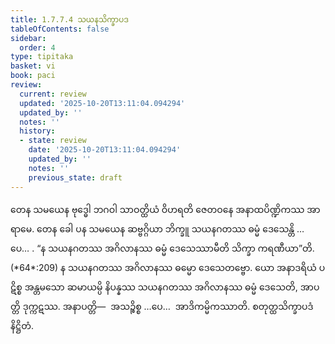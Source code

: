 ```yaml
---
title: 1.7.7.4 သယနသိက္ခာပဒ
tableOfContents: false
sidebar:
  order: 4
type: tipitaka
basket: vi
book: paci
review:
  current: review
  updated: '2025-10-20T13:11:04.094294'
  updated_by: ''
  notes: ''
  history:
  - state: review
    date: '2025-10-20T13:11:04.094294'
    updated_by: ''
    notes: ''
    previous_state: draft
---
```



<DynamicBreadcrumb />


<ReviewStatus review={frontmatter.review} showDetails={true} />

<HypothesisAnnotation frontmatter={frontmatter} />

<Division number="641" book="paci" e="ch" v="2" p="265">

<Paragraph number="2018" book="paci">
တေန သမယေန ဗုဒ္ဓေါ ဘဂဝါ သာဝတ္ထိယံ ဝိဟရတိ ဇေတဝနေ အနာထပိဏ္ဍိကဿ အာရာမေ. တေန ခေါ ပန သမယေန ဆဗ္ဗဂ္ဂိယာ ဘိက္ခူ သယနဂတဿ ဓမ္မံ ဒေသေန္တိ …ပေ… .
</Paragraph>

<Paragraph number="2019" book="paci">
<Emphasis>“န သယနဂတဿ အဂိလာနဿ ဓမ္မံ ဒေသေဿာမီတိ သိက္ခာ ကရဏီယာ”</Emphasis>တိ. (*64*:<Emphasis>209</Emphasis>)
</Paragraph>

<Paragraph number="2020" book="paci">
န သယနဂတဿ အဂိလာနဿ ဓမ္မော ဒေသေတဗ္ဗော. ယော အနာဒရိယံ ပဋိစ္စ အန္တမသော ဆမာယမ္ပိ နိပန္နဿ သယနဂတဿ အဂိလာနဿ ဓမ္မံ ဒေသေတိ, အာပတ္တိ ဒုက္ကဋဿ.
</Paragraph>

<Paragraph number="2021" book="paci">
အနာပတ္တိ—  အသဉ္စိစ္စ …ပေ…  အာဒိကမ္မိကဿာတိ.

</Paragraph>
</Division>

<Paragraph number="2022" type="center" book="paci">
စတုတ္ထသိက္ခာပဒံ နိဋ္ဌိတံ.
</Paragraph>